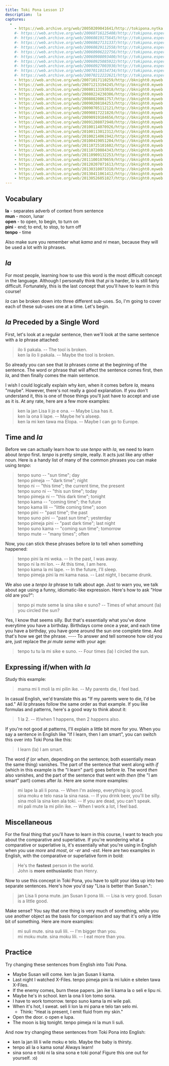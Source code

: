 ```yaml
---
title: Toki Pona Lesson 17
description:  la
captures:
  -
    - https://web.archive.org/web/20050209041641/http://tokipona.nytka.org:80/lesson/lesson17.html
    #- https://web.archive.org/web/20060716125408/http://tokipona.esperanto-jeunes.org:80/lesson/lesson17.html
    #- https://web.archive.org/web/20060819175645/http://tokipona.esperanto-jeunes.org:80/lesson/lesson17.html
    #- https://web.archive.org/web/20060827131337/http://tokipona.esperanto-jeunes.org:80/lesson/lesson17.html
    #- https://web.archive.org/web/20060829112558/http://tokipona.esperanto-jeunes.org:80/lesson/lesson17.html
    #- https://web.archive.org/web/20060906222756/http://tokipona.esperanto-jeunes.org:80/lesson/lesson17.html
    #- https://web.archive.org/web/20060908093400/http://tokipona.esperanto-jeunes.org:80/lesson/lesson17.html
    #- https://web.archive.org/web/20060925085922/http://tokipona.esperanto-jeunes.org:80/lesson/lesson17.html
    #- https://web.archive.org/web/20060927003930/http://tokipona.esperanto-jeunes.org:80/lesson/lesson17.html
    #- https://web.archive.org/web/20070110154734/http://tokipona.esperanto-jeunes.org:80/lesson/lesson17.html
    #- https://web.archive.org/web/20070212222621/http://tokipona.esperanto-jeunes.org:80/lesson/lesson17.html
    - https://web.archive.org/web/20071017110259/http://bknight0.myweb.uga.edu:80/toki/lesson/lesson17.html
    - https://web.archive.org/web/20071213194245/http://bknight0.myweb.uga.edu:80/toki/lesson/lesson17.html
    - https://web.archive.org/web/20080113193018/http://bknight0.myweb.uga.edu:80/toki/lesson/lesson17.html
    - https://web.archive.org/web/20080224230306/http://bknight0.myweb.uga.edu:80/toki/lesson/lesson17.html
    - https://web.archive.org/web/20080820061757/http://bknight0.myweb.uga.edu:80/toki/lesson/lesson17.html
    - https://web.archive.org/web/20090208184253/http://bknight0.myweb.uga.edu:80/toki/lesson/lesson17.html
    - https://web.archive.org/web/20090705112121/http://bknight0.myweb.uga.edu:80/toki/lesson/lesson17.html
    - https://web.archive.org/web/20090817221820/http://bknight0.myweb.uga.edu:80/toki/lesson/lesson17.html
    - https://web.archive.org/web/20090919184656/http://bknight0.myweb.uga.edu:80/toki/lesson/lesson17.html
    - https://web.archive.org/web/20091208072940/http://bknight0.myweb.uga.edu:80/toki/lesson/lesson17.html
    - https://web.archive.org/web/20100114070926/http://bknight0.myweb.uga.edu:80/toki/lesson/lesson17.html
    - https://web.archive.org/web/20100113012312/http://bknight0.myweb.uga.edu:80/toki/lesson/lesson17.html
    - https://web.archive.org/web/20100214061942/http://bknight0.myweb.uga.edu:80/toki/lesson/lesson17.html
    - https://web.archive.org/web/20100419051204/http://bknight0.myweb.uga.edu:80/toki/lesson/lesson17.html
    - https://web.archive.org/web/20110725101602/http://bknight0.myweb.uga.edu:80/toki/lesson/lesson17.html
    - https://web.archive.org/web/20110720084343/http://bknight0.myweb.uga.edu:80/toki/lesson/lesson17.html
    - https://web.archive.org/web/20110909132253/http://bknight0.myweb.uga.edu:80/toki/lesson/lesson17.html
    - https://web.archive.org/web/20111001070659/http://bknight0.myweb.uga.edu:80/toki/lesson/lesson17.html
    - https://web.archive.org/web/20120207071613/http://bknight0.myweb.uga.edu:80/toki/lesson/lesson17.html
    - https://web.archive.org/web/20130310073310/http://bknight0.myweb.uga.edu:80/toki/lesson/lesson17.html
    - https://web.archive.org/web/20130411061412/http://bknight0.myweb.uga.edu:80/toki/lesson/lesson17.html
    - https://web.archive.org/web/20130526051827/http://bknight0.myweb.uga.edu:80/toki/lesson/lesson17.html
---
```


## Vocabulary  

**la** - separates adverb of  context from sentence  
**mun** - moon, lunar  
**open** - to open, to begin, to turn on  
**pini** - end; to end, to stop, to turn off  
**tenpo** - time  


Also make sure you remember what _kama_ and _ni_ mean, because they will be used a lot with _la_ phrases.

## _la_  
For most people, learning how to use this word is the most difficult concept in the language. Although I personally think that _pi_ is harder, _la_ is still fairly difficult. Fortunately, this is the last concept that you'll have to learn in this course!

_la_ can be broken down into three different sub-uses. So, I'm going to cover each of these sub-uses one at a time. Let's begin.

## _la_ Preceded by a Single Word  
First, let's look at a regular sentence, then we'll look at the same sentence with a _la_ phrase attached:  
> ilo li pakala. -- The tool is broken.  
> ken la ilo li pakala. -- Maybe the tool is broken.  

So already you can see that _la_ phrases come at the beginning of the sentence. The word or phrase that will affect the sentence comes first, then _la_, and then finally comes the main sentence.

I wish I could logically explain why _ken_, when it comes before _la_, means "maybe". However, there's not really a good explanation. If you don't understand it, this is one of those things you'll just have to accept and use as it is. At any rate, here are a few more examples:  
> ken la jan Lisa li jo e ona. -- Maybe Lisa has it.  
> ken la ona li lape. -- Maybe he's alseep.  
> ken la mi ken tawa ma Elopa. -- Maybe I can go to Europe.


## Time and _la_  
Before we can actually learn how to use _tenpo_ with _la_, we need to learn about _tenpo_ first. _tenpo_ is pretty simple, really. It acts just like any other noun. Here is a handy list of many of the common phrases you can make using _tenpo_:  
> tenpo suno -- "sun time"; day  
> tenpo pimeja -- "dark time"; night  
> tenpo ni -- "this time"; the current time, the present  
> tenpo suno ni -- "this sun time"; today  
> tenpo pimeja ni -- "this dark time"; tonight  
> tenpo kama -- "coming time"; the future  
> tenpo kama lili -- "little coming time"; soon  
> tenpo pini -- "past time"; the past  
> tenpo suno pini -- "past sun time"; yesterday  
> tenpo pimeja pini -- "past dark time"; last night  
> tenpo suno kama -- "coming sun time"; tomorrow  
> tenpo mute -- "many times"; often


Now, you can stick these phrases before _la_ to tell when something happened:  
> tenpo pini la mi weka. -- In the past, I was away.  
> tenpo ni la mi lon. -- At this time, I am here.  
> tenpo kama la mi lape. -- In the future, I'll sleep.  
> tenpo pimeja pini la mi kama nasa. -- Last night, I became drunk.


We also use a _tenpo la_ phrase to talk about age. Just to warn you, we talk about age using a funny, idiomatic-like expression. Here's how to ask "How old are you?":  
> tenpo pi mute seme la sina sike e suno? -- Times of what amount (la) you circled the sun?  

Yes, I know that seems silly. But that's essentially what you've done everytime you have a birthday. Birthdays come once a year, and each time you have a birthday, you have gone around the sun one complete time. And that's how we get the phrase. ---- To answer and tell someone how old you are, just replace the _pi mute seme_ with your age:  
> tenpo tu tu la mi sike e suno. -- Four times (la) I circled the sun.


## Expressing if/when with _la_  
Study this example:  
> mama mi li moli la mi pilin ike. -- My parents die, I feel bad.  

In casual English, we'd translate this as "If my parents were to die, I'd be sad." All _la_ phrases follow the same order as that example. If you like formulas and patterns, here's a good way to think about it:  
> 1 la 2. -- If/when 1 happens, then 2 happens also.  

If you're not good at patterns, I'll explain a little bit more for you. When you say a sentence in English like "If I learn, then I am smart", you can switch this over into Toki Pona like this:  
> I learn (la) I am smart.  

The word _if_ (or _when_, depending on the sentence; both essentially mean the same thing) vanishes. The part of the sentence that went along with _if_ (which in this example is the "I learn" part) goes before _la_. The word _then_ also vanishes, and the part of the sentence that went with _then_ (the "I am smart" part) comes after _la_. Here are some more examples:  
> mi lape la ali li pona. -- When I'm asleep, everything is good.  
> sina moku e telo nasa la sina nasa. -- If you drink beer, you'll be silly.  
> sina moli la sina ken ala toki. -- If you are dead, you can't speak.  
> mi pali mute la mi pilin ike. -- When I work a lot, I feel bad.


## Miscellaneous  
For the final thing that you'll have to learn in this course, I want to teach you about the comparative and superlative. If you're wondering what a comparative or superlative is, it's essentially what you're using in English when you use _more_ and _most_, or _-er_ and _-est_. Here are two examples in English, with the comparative or superlative form in bold:  
> He's the **fastest** person in the world.  
> John is **more enthusiastic** than Henry.  

Now to use this concept in Toki Pona, you have to split your idea up into two separate sentences. Here's how you'd say "Lisa is better than Susan.":  
> jan Lisa li pona mute. jan Susan li pona lili. -- Lisa is very good. Susan is a little good.  

Make sense? You say that one thing is very much of something, while you use another object as the basis for comparison and say that it's only a little bit of something. Here are more examples:  
> mi suli mute. sina suli lili. -- I'm bigger than you.  
> mi moku mute. sina moku lili. -- I eat more than you.


## Practice  
Try changing these sentences from English into Toki Pona.  
- Maybe Susan will come.   <Spoiler>ken la jan Susan li kama.</Spoiler>  
- Last night I watched X-Files.   <Spoiler>tenpo pimeja pini la mi lukin e sitelen tawa X-Files.</Spoiler>  
- If the enemy comes, burn these papers.   <Spoiler>jan ike li kama la o seli e lipu ni.</Spoiler>  
- Maybe he's in school.   <Spoiler>ken la ona li lon tomo sona.</Spoiler>  
- I have to work tomorrow.   <Spoiler>tenpo suno kama la mi wile pali.</Spoiler>  
- When it's hot, I sweat.   <Spoiler>seli li lon la mi pana e telo tan selo mi.</Spoiler>
  - Think: "Heat is present, I emit fluid from my skin."  
- Open the door.   <Spoiler>o open e lupa.</Spoiler>  
- The moon is big tonight.   <Spoiler>tenpo pimeja ni la mun li suli.</Spoiler>  

And now try changing these sentences from Toki Pona into English:  

- ken la jan lili li wile moku e telo.   <Spoiler>Maybe the baby is thirsty.</Spoiler>  
- tenpo ali la o kama sona!   <Spoiler>Always learn!</Spoiler>  
- sina sona e toki ni la sina sona e toki pona!   <Spoiler>Figure this one out for yourself. :o)</Spoiler>  